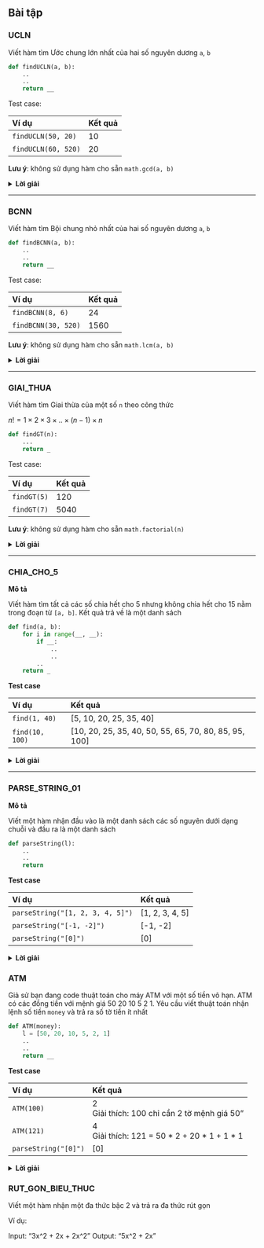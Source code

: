 
## Bài tập


### UCLN

Viết hàm tìm Ước chung lớn nhất của hai số  nguyên dương `a`, `b`


```python
def findUCLN(a, b):
    ..
    ..
    return __
```


Test case:

|Ví dụ|Kết quả|
|:--|:----------|
|`findUCLN(50, 20)`|10|
|`findUCLN(60, 520)`|20|

**Lưu ý**: không sử dụng hàm cho sẵn `math.gcd(a, b)` 


<details><summary><b>Lời giải</b></summary>
<p>

```python
import math
def findUCLN(a, b):
    return math.gcd(a, b)
```
</p></details>

---


### BCNN

Viết hàm tìm Bội chung nhỏ nhất của hai số nguyên dương `a`, `b`

```python
def findBCNN(a, b):
    ..
    ..
    return __
```

Test case:

|Ví dụ|Kết quả|
|:--|:----------|
|`findBCNN(8, 6)`|24|
|`findBCNN(30, 520)`|1560|

**Lưu ý**: không sử dụng hàm cho sẵn `math.lcm(a, b)` 

<details><summary><b>Lời giải</b></summary>
<p>

```python
def findBCNN(a, b):
    answer = a * b // findUCLN(a, b)
    return answer
```
</p></details>

---

### GIAI_THUA

Viết hàm tìm Giai thừa của một số `n` theo công thức

$n! = 1 \times 2 \times 3 \times .. \times (n-1) \times n$

```python
def findGT(n):
    ...
    return _
```

Test case:

|Ví dụ|Kết quả|
|:--|:----------|
|`findGT(5)`|120|
|`findGT(7)`|5040|

**Lưu ý**: không sử dụng hàm cho sẵn `math.factorial(n)` 

<details><summary><b>Lời giải</b></summary>
<p>

```python
def findGT(n):
    answer = 1
    for i in range(1, n+1):
        answer *= i
    return answer
```

</p></details>
---

### CHIA_CHO_5 {.tabset}

**Mô tả**

Viết hàm tìm tất cả các số chia hết cho 5 nhưng không chia hết cho 15 nằm trong đoạn từ `[a, b]`. Kết quả trả về là một danh sách

```python
def find(a, b):
    for i in range(__, __):
        if __:
            ..
            ..
        ..
    return _
```

**Test case**

|Ví dụ|Kết quả|
|:--|:----------|
|`find(1, 40)`|[5, 10, 20, 25, 35, 40]|
|`find(10, 100)`|[10, 20, 25, 35, 40, 50, 55, 65, 70, 80, 85, 95, 100]|

<details><summary><b>Lời giải</b></summary>
<p>

```python
def find(a, b):
    answer = []
    for i in range(a, b + 1):
        if (i % 5 == 0) & (i % 3 != 0):
            answer.append(i)
    return answer
```
</p></details>

---

### PARSE_STRING_01

**Mô tả**

Viết một hàm nhận đầu vào là một danh sách các số nguyên dưới dạng chuỗi và đầu ra là một danh sách

```python
def parseString(l):
    ..
    ..
    return
```
**Test case**

|Ví dụ|Kết quả|
|:--|:----------|
|`parseString("[1, 2, 3, 4, 5]")`|[1, 2, 3, 4, 5]|
|`parseString("[-1, -2]")`|[-1, -2]|
|`parseString("[0]")`|[0]|

<details><summary><b>Lời giải</b></summary>
<p>

```python
def parseString(l):
    items = l.split(',')
    answer = []
    for i in range(len(items)):
        item = items[i].replace('[','').replace(']','').strip() 
        item = int(item)
        answer.append(item)
    return answer
```
</p></details>


### ATM

Giả sử bạn đang code thuật toán cho máy ATM với một số tiền vô hạn.
ATM có các đồng tiền với mệnh giá 50 20 10 5 2 1.
Yêu cầu viết thuật toán nhận lệnh số tiền `money` và trả ra số tờ tiền ít nhất


```python
def ATM(money):
    l = [50, 20, 10, 5, 2, 1]
    ..
    ..
    return __
```

**Test case**

|Ví dụ|Kết quả|
|:--|:----------|
|`ATM(100)`|2 <br> Giải thích: 100 chỉ cần 2 tờ mệnh giá 50"|
|`ATM(121)`|4 <br> Giải thích: 121 = 50 * 2 + 20 * 1 + 1 * 1|
|`parseString("[0]")`|[0]|

<details><summary><b>Lời giải</b></summary>
<p>

```python
def ATM(money):
    l = [50, 20, 10, 5, 2, 1]
    answer = [0, 0, 0, 0, 0, 0]
    for i in range(len(l)):
        answer[i] = money // l[i]
        money = money % l[i]
    return sum(answer)
```
</p></details>

### RUT_GON_BIEU_THUC

Viết một hàm nhận một đa thức bậc 2 và trả ra đa thức rút gọn

Ví dụ:

Input: "3x^2 + 2x + 2x^2"
Output: "5x^2 + 2x"

```python

```